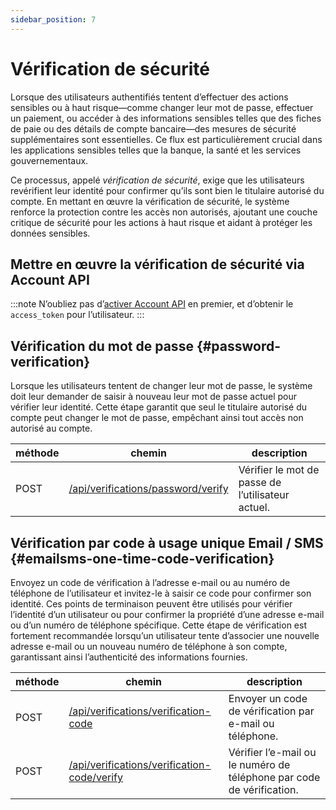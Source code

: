 ```yaml
---
sidebar_position: 7
---
```


# Vérification de sécurité

Lorsque des utilisateurs authentifiés tentent d’effectuer des actions sensibles ou à haut risque—comme changer leur mot de passe, effectuer un paiement, ou accéder à des informations sensibles telles que des fiches de paie ou des détails de compte bancaire—des mesures de sécurité supplémentaires sont essentielles. Ce flux est particulièrement crucial dans les applications sensibles telles que la banque, la santé et les services gouvernementaux.

Ce processus, appelé _vérification de sécurité_, exige que les utilisateurs revérifient leur identité pour confirmer qu’ils sont bien le titulaire autorisé du compte. En mettant en œuvre la vérification de sécurité, le système renforce la protection contre les accès non autorisés, ajoutant une couche critique de sécurité pour les actions à haut risque et aidant à protéger les données sensibles.

## Mettre en œuvre la vérification de sécurité via Account API

:::note
N’oubliez pas d’[activer Account API](/end-user-flows/account-settings/by-account-api) en premier, et d’obtenir le `access_token` pour l’utilisateur.
:::

## Vérification du mot de passe \{#password-verification}

Lorsque les utilisateurs tentent de changer leur mot de passe, le système doit leur demander de saisir à nouveau leur mot de passe actuel pour vérifier leur identité. Cette étape garantit que seul le titulaire autorisé du compte peut changer le mot de passe, empêchant ainsi tout accès non autorisé au compte.

| méthode | chemin                                                                                                          | description                                       |
| ------- | --------------------------------------------------------------------------------------------------------------- | ------------------------------------------------- |
| POST    | [/api/verifications/password/verify](https://openapi.logto.io/operation/operation-createverificationbypassword) | Vérifier le mot de passe de l’utilisateur actuel. |

## Vérification par code à usage unique Email / SMS \{#emailsms-one-time-code-verification}

Envoyez un code de vérification à l’adresse e-mail ou au numéro de téléphone de l’utilisateur et invitez-le à saisir ce code pour confirmer son identité. Ces points de terminaison peuvent être utilisés pour vérifier l’identité d’un utilisateur ou pour confirmer la propriété d’une adresse e-mail ou d’un numéro de téléphone spécifique. Cette étape de vérification est fortement recommandée lorsqu’un utilisateur tente d’associer une nouvelle adresse e-mail ou un nouveau numéro de téléphone à son compte, garantissant ainsi l’authenticité des informations fournies.

| méthode | chemin                                                                                                                           | description                                                           |
| ------- | -------------------------------------------------------------------------------------------------------------------------------- | --------------------------------------------------------------------- |
| POST    | [/api/verifications/verification-code](https://openapi.logto.io/operation/operation-createverificationbyverificationcode)        | Envoyer un code de vérification par e-mail ou téléphone.              |
| POST    | [/api/verifications/verification-code/verify](https://openapi.logto.io/operation/operation-verifyverificationbyverificationcode) | Vérifier l’e-mail ou le numéro de téléphone par code de vérification. |

